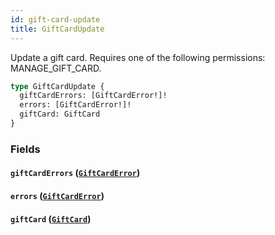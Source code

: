 ```yaml
---
id: gift-card-update
title: GiftCardUpdate
---
```



Update a gift card. Requires one of the following permissions: MANAGE_GIFT_CARD.

```graphql
type GiftCardUpdate {
  giftCardErrors: [GiftCardError!]!
  errors: [GiftCardError!]!
  giftCard: GiftCard
}
```


### Fields

#### `giftCardErrors` ([`GiftCardError`](../../../developer/api-reference/objects/gift-card-error))




#### `errors` ([`GiftCardError`](../../../developer/api-reference/objects/gift-card-error))




#### `giftCard` ([`GiftCard`](../../../developer/api-reference/objects/gift-card))







